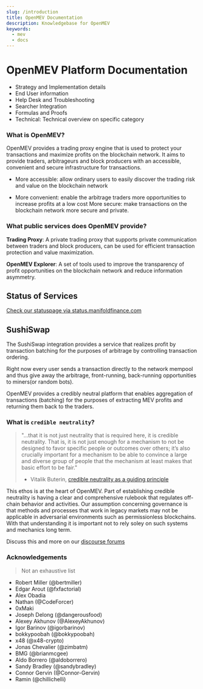 ```yaml
---
slug: /introduction
title: OpenMEV Documentation
description: Knowledgebase for OpenMEV
keywords:
  - mev
  - docs
---
```


# OpenMEV Platform Documentation

- Strategy and Implementation details
- End User information
- Help Desk and Troubleshooting
- Searcher Integration
- Formulas and Proofs
- Technical: Technical overview on specific category


### What is OpenMEV?

OpenMEV provides a trading proxy engine that is used to protect your transactions and maximize profits on the blockchain network. It aims to provide traders, arbitrageurs and block producers with  an accessible, convenient and secure infrastructure for transactions.

- More accessible: allow ordinary users to easily discover the trading risk and value on the blockchain network

- More convenient: enable the arbitrage traders more opportunities to increase profits at a low cost
More secure: make transactions on the blockchain network more secure and private.

### What public services does OpenMEV provide?

**Trading Proxy**: A private trading proxy that supports private communication between traders and block producers, can be used for efficient transaction protection and value maximization.

**OpenMEV Explorer**: A set of tools used to improve the transparency of profit opportunities on the blockchain network and reduce information asymmetry.

## Status of Services

[Check our statuspage via status.manifoldfinance.com](https://status.manifoldfinance.com/)

## SushiSwap

The SushiSwap integration provides a service that realizes profit by transaction
batching for the purposes of arbitrage by controlling transaction ordering.

Right now every user sends a transaction directly to the network mempool and
thus give away the arbitrage, front-running, back-running opportunities to
miners(or random bots).

OpenMEV provides a credibly neutral platform that enables aggregation of
transactions (batching) for the purposes of extracting MEV profits and returning
them back to the traders.

### What is `credible neutrality`?

> "...that it is not just neutrality that is required here, it is credible
> neutrality. That is, it is not just enough for a mechanism to not be designed
> to favor specific people or outcomes over others; it’s also crucially
> important for a mechanism to be able to convince a large and diverse group of
> people that the mechanism at least makes that basic effort to be fair."
>
> - Vitalik Buterin,
>   [credible neutrality as a guiding principle](https://nakamoto.com/credible-neutrality/)

This ethos is at the heart of OpenMEV. Part of establishing credible neutrality
is having a clear and comprehensive rulebook that regulates off-chain behavior
and activities. Our assumption concerning governance is that methods and
processes that work in legacy markets may not be applicable in adversarial
environments such as permissionless blockchains. With that understanding it is
important not to rely soley on such systems and mechanics long term.

Discuss this and more on our
[discourse forums](https://forums.manifoldfinance.com)

### Acknowledgements

> Not an exhaustive list

- Robert Miller (@bertmiller)
- Edgar Arout (@fxfactorial)
- Alex Obadia
- Nathan (@CodeForcer)
- 0xMaki
- Joseph Delong (@dangerousfood)
- Alexey Akhunov (@AlexeyAkhunov)
- Igor Barinov (@igorbarinov)
- bokkypoobah (@bokkypoobah)
- x48 (@x48-crypto)
- Jonas Chevalier (@zimbatm)
- BMG (@brianmcgee)
- Aldo Borrero (@aldoborrero)
- Sandy Bradley (@sandybradley)
- Connor Gervin (@Connor-Gervin)
- Ramin (@chillichelli)
